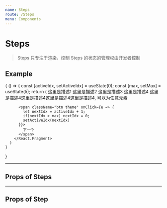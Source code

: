 ```yaml
---
name: Steps
route: /Steps
menu: Components
---
```



# Steps

> Steps 只专注于渲染，控制 Steps 的状态的管理权由开发者控制

## Example

<Playground>
  {
    () => {
      const [activeIdx, setActiveIdx] = useState(0);
      const [max, setMax] = useState(5);
      return (
        <React.Fragment>
          <Steps activeIdx={activeIdx} justify="between" className="p20">
            <Step title="分步1" type="success">这里是描述1</Step>
            <Step title="分步2" type="wran">这里是描述2</Step>
            <Step title="分步3">这里是描述3</Step>
            <Step title="分步4">这里是描述4</Step>
            <Step title="分步5" type="error">
              这里是描述4这里是描述4这里是描述4这里是描述4, <span style={{
                color: 'red'
              }}>可以为任意元素</span>
            </Step>
          </Steps>

          <span className="btn theme" onClick={e => {
            let nextIdx = activeIdx + 1;
            if(nextIdx > max) nextIdx = 0;
            setActiveIdx(nextIdx)
          }}>
            下一个
          </span>
        </React.Fragment>
      )
    }
  }
</Playground>

--------------

## Props of Steps

<Props of={Steps} />

--------------

## Props of Step

<Props of={Step} />
